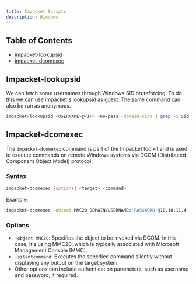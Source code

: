 ```yaml
---
title: Impacket Scripts
description: Windows
---
```


## Table of Contents

- [impacket-lookupsid](#imapacket-lookupsid)
- [impacket-dcomexec](#impacket-dcomexec)

## Impacket-lookupsid 
We can fetch some usernames through Windows SID bruteforcing. To do this we can use impacket's lookupsid as guest. The same command can also be run as anonymous.
```bash
impacket-lookupsid <USERNAME>@<IP> -no-pass -domain-sids | grep -i SidTypeUser
```


## Impacket-dcomexec

The `impacket-dcomexec` command is part of the Impacket toolkit and is used to execute commands on remote Windows systems via DCOM (Distributed Component Object Model) protocol.

### Syntax

```bash
impacket-dcomexec [options] <target> <command>
```
Example:

```bash
impacket-dcomexec -object MMC20 DOMAIN/USERNAME:'PASSWORD'@10.10.11.4 'PAYLOAD' -silentcommand 
```
### Options

- `-object MMC20`: Specifies the object to be invoked via DCOM. In this case, it's using MMC20, which is typically associated with Microsoft Management Console (MMC).
- `-silentcommand`: Executes the specified command silently without displaying any output on the target system.
- Other options can include authentication parameters, such as username and password, if required.




